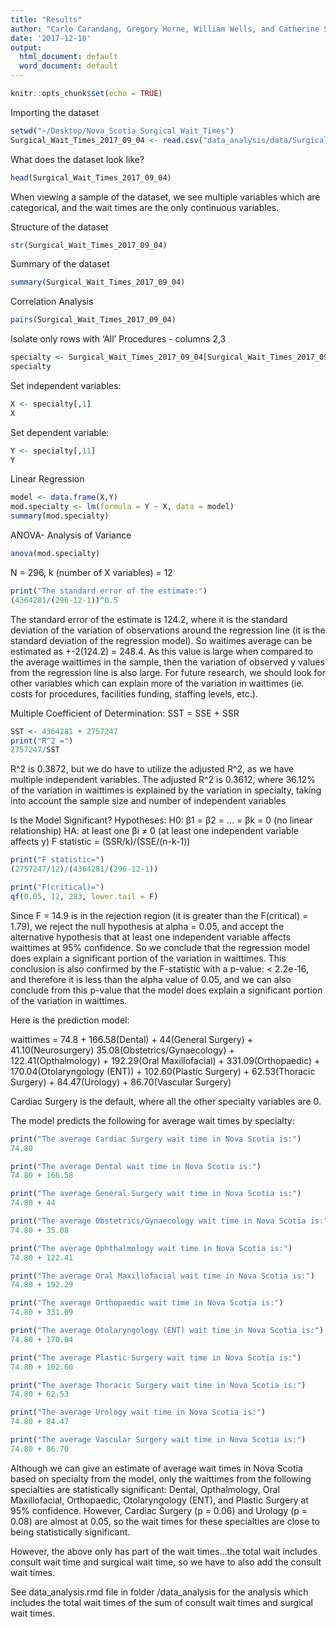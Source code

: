 ```yaml
---
title: "Results"
author: "Carlo Carandang, Gregory Horne, William Wells, and Catherine Stokes"
date: '2017-12-10'
output:
  html_document: default
  word_document: default
---
```


```r
knitr::opts_chunk$set(echo = TRUE)
```
Importing the dataset
```r
setwd("~/Desktop/Nova_Scotia_Surgical_Wait_Times")
Surgical_Wait_Times_2017_09_04 <- read.csv("data_analysis/data/Surgical_Wait_Times_2017-09-04.csv", sep="\t", header = T)
```
What does the dataset look like?
```r
head(Surgical_Wait_Times_2017_09_04)
```
When viewing a sample of the dataset, we see multiple variables which are categorical, and the wait times are the only continuous variables.

Structure of the dataset
```r
str(Surgical_Wait_Times_2017_09_04)
```
Summary of the dataset
```r
summary(Surgical_Wait_Times_2017_09_04)
```
Correlation Analysis
```r
pairs(Surgical_Wait_Times_2017_09_04)
```
Isolate only rows with 'All' Procedures - columns 2,3
```r
specialty <- Surgical_Wait_Times_2017_09_04[Surgical_Wait_Times_2017_09_04$Procedure=="All",2:12]
specialty
```
Set independent variables:
```r
X <- specialty[,1]
X
```
Set dependent variable:
```r
Y <- specialty[,11]
Y
```
Linear Regression
```r
model <- data.frame(X,Y)
mod.specialty <- lm(formula = Y ~ X, data = model)
summary(mod.specialty)
```
ANOVA- Analysis of Variance
```r
anova(mod.specialty)
```
N = 296, k (number of X variables) = 12
```r
print("The standard error of the estimate:")
(4364281/(296-12-1))^0.5
```
The standard error of the estimate is 124.2, where it is the standard deviation of the variation of observations around the regression line (it is the standard deviation of the regression model). So waitimes average can be estimated as +-2(124.2) = 248.4. As this value is large when compared to the average waittimes in the sample, then the variation of observed y values from the regression line is also large. For future research, we should look for other variables which can explain more of the variation in waittimes (ie. costs for procedures, facilities funding, staffing levels, etc.).

Multiple Coefficient of Determination:
SST = SSE + SSR
```r
SST <- 4364281 + 2757247 
print("R^2 =")
2757247/SST
```
R^2 is 0.3872, but we do have to utilize the adjusted R^2, as we have multiple independent variables. The adjusted R^2 is 0.3612, where 36.12% of the variation in waittimes is explained by the variation in specialty, taking into account the sample size and number of independent variables

Is the Model Significant?
Hypotheses:
H0: β1 = β2 = … = βk = 0  (no linear relationship)
HA:  at least one  βi  ≠ 0   (at least one independent variable affects y)
F statistic = (SSR/k)/(SSE/(n-k-1))
```r
print("F statistic=")
(2757247/12)/(4364281/(296-12-1))
```
```r
print("F(critical)=")
qf(0.05, 12, 283, lower.tail = F)
```
Since F = 14.9 is in the rejection region (it is greater than the F(critical) = 1.79), we reject the null hypothesis at alpha = 0.05, and accept the alternative hypothesis that at least one independent variable affects waittimes at 95% confidence. So we conclude that the regression model does explain a significant portion of the variation in waittimes. This conclusion is also confirmed by the F-statistic with a p-value: < 2.2e-16, and therefore it is less than the alpha value of 0.05, and we can also conclude from this p-value that the model does explain a significant portion of the variation in waittimes. 

Here is the prediction model:

waittimes = 74.8 + 166.58(Dental) + 44(General Surgery) + 41.10(Neurosurgery) 35.08(Obstetrics/Gynaecology) + 122.41(Opthalmology) + 192.29(Oral Maxillofacial) + 331.09(Orthopaedic) + 170.04(Otolaryngology (ENT)) + 102.60(Plastic Surgery) + 62.53(Thoracic Surgery) + 84.47(Urology) + 86.70(Vascular Surgery)

Cardiac Surgery is the default, where all the other specialty variables are 0.

The model predicts the following for average wait times by specialty:
```r
print("The average Cardiac Surgery wait time in Nova Scotia is:")
74.80
```
```r
print("The average Dental wait time in Nova Scotia is:")
74.80 + 166.58
```
```r
print("The average General Surgery wait time in Nova Scotia is:")
74.80 + 44
```
```r
print("The average Obstetrics/Gynaecology wait time in Nova Scotia is:")
74.80 + 35.08
```
```r
print("The average Ophthalmology wait time in Nova Scotia is:")
74.80 + 122.41
```
```r
print("The average Oral Maxillofacial wait time in Nova Scotia is:")
74.80 + 192.29
```
```r
print("The average Orthopaedic wait time in Nova Scotia is:")
74.80 + 331.09
```
```r
print("The average Otolaryngology (ENT) wait time in Nova Scotia is:")
74.80 + 170.04
```
```r
print("The average Plastic Surgery wait time in Nova Scotia is:")
74.80 + 102.60
```
```r
print("The average Thoracic Surgery wait time in Nova Scotia is:")
74.80 + 62.53
```
```r
print("The average Urology wait time in Nova Scotia is:")
74.80 + 84.47
```
```r
print("The average Vascular Surgery wait time in Nova Scotia is:")
74.80 + 86.70
```
Although we can give an estimate of average wait times in Nova Scotia based on specialty from the model, only the waittimes from the following specialties are statistically significant: Dental, Opthalmology, Oral Maxillofacial, Orthopaedic, Otolaryngology (ENT), and Plastic Surgery at 95% confidence. However, Cardiac Surgery (p = 0.06) and Urology (p = 0.08) are almost at 0.05, so the wait times for these specialties are close to being statistically significant.

However, the above only has part of the wait times...the total wait includes consult wait time and surgical wait time, so we have to also add the consult wait times.

See data_analysis.rmd file in folder /data_analysis for the analysis which includes the total wait times of the sum of consult wait times and surgical wait times.
